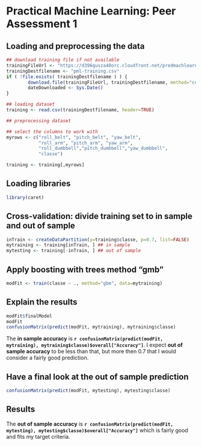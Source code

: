 # Practical Machine Learning: Peer Assessment 1

## Loading and preprocessing the data
```r
## download training file if not available  
trainingFileUrl <- "https://d396qusza40orc.cloudfront.net/predmachlearn/pml-training.csv"
trainingDestfilename <- "pml-training.csv"
if ( !file.exists( trainingDestfilename ) ) {  
        download.file(trainingFileUrl, trainingDestfilename, method="curl")
        dateDownloaded <- Sys.Date()
} 

## loading dataset
training <- read.csv(trainingDestfilename, header=TRUE) 

## preprocessing dataset

## select the columns to work with
myrows <- c("roll_belt", "pitch_belt", "yaw_belt",
            "roll_arm", "pitch_arm", "yaw_arm",
            "roll_dumbbell","pitch_dumbbell","yaw_dumbbell", 
            "classe")

training <- training[,myrows]
```

## Loading libraries
```r
library(caret)
```

## Cross-validation: divide training set to in sample and out of sample
```r
inTrain <- createDataPartition(y=training$classe, p=0.7, list=FALSE)
mytraining <- training[inTrain, ] ## in sample
mytesting <- training[-inTrain, ] ## out of sample
```

## Apply boosting with trees method "gmb"
```r
modFit <- train(classe ~ ., method="gbm", data=mytraining)
```

## Explain the results
```r
modFit$finalModel
modFit
confusionMatrix(predict(modFit, mytraining), mytraining$classe)
```
The **in sample accuracy** is **`r confusionMatrix(predict(modFit, mytraining), mytraining$classe)$overall["Accuracy"]`**. I expect **out of sample accuracy** to be less than that, but more then 0.7 that I would consider a fairly good prediction.

## Have a final look at the out of sample prediction
```r
confusionMatrix(predict(modFit, mytesting), mytesting$classe)
```

## Results 
The **out of sample accuracy** is **`r confusionMatrix(predict(modFit, mytesting), mytesting$classe)$overall["Accuracy"]`** which is fairly good and fits my target criteria.



